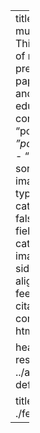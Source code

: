 ---
title: "Thoughts & musings"
description: |
  This contains all sorts of materials: including previous position papers, pieces of code, and some rest pieces of education stuff
listing: 
  contents: 
    - "post/*/index.qmd"
    - "post/*/index.markdown"
    - "post/*/index.md"
  sort: "date desc"
  image-height: 2cm
  type: default
  categories: true
  sort-ui: false
  filter-ui: false
  fields: [title, author, categories, date, image]
  image-placeholder: sidebar.jpg
  image-align: right
  page-size: 5
  feed:
    categories: [R]
citation: false
toc: false
comments: false
format: 
  html: 
    page-layout: full

header-includes: >
  <link rel="stylesheet" href="../assets/listing-default.css">
resources:
  - ../assets/listing-default.css
  
title-block-banner: ./featured.png
---